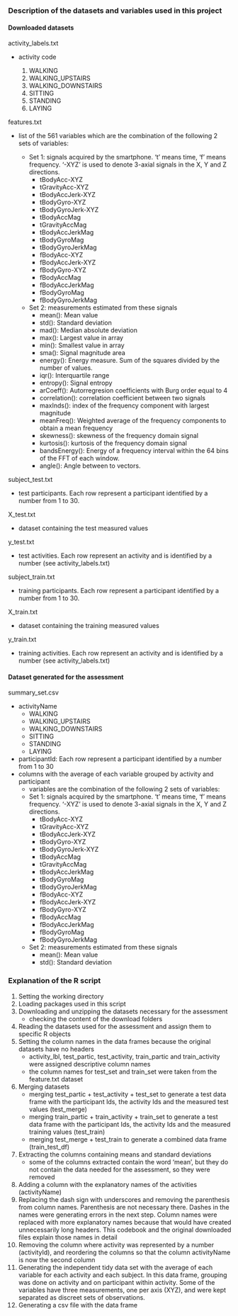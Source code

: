 ### Description of the datasets and variables used in this project

#### Downloaded datasets

activity_labels.txt

  * activity code
  
    1. WALKING
    2. WALKING_UPSTAIRS
    3. WALKING_DOWNSTAIRS
    4. SITTING
    5. STANDING
    6. LAYING
    
features.txt

  * list of the 561 variables which are the combination of the following 2 sets of variables:
  
    * Set 1: signals acquired by the smartphone. 't' means time, 'f' means frequency. '-XYZ' is used to denote 3-axial signals in the X, Y and Z directions.
        * tBodyAcc-XYZ
        * tGravityAcc-XYZ
        * tBodyAccJerk-XYZ
        * tBodyGyro-XYZ
        * tBodyGyroJerk-XYZ
        * tBodyAccMag
        * tGravityAccMag
        * tBodyAccJerkMag
        * tBodyGyroMag
        * tBodyGyroJerkMag
        * fBodyAcc-XYZ
        * fBodyAccJerk-XYZ
        * fBodyGyro-XYZ
        * fBodyAccMag
        * fBodyAccJerkMag
        * fBodyGyroMag
        * fBodyGyroJerkMag
    * Set 2: measurements estimated from these signals
        * mean(): Mean value
        * std(): Standard deviation
        * mad(): Median absolute deviation 
        * max(): Largest value in array
        * min(): Smallest value in array
        * sma(): Signal magnitude area
        * energy(): Energy measure. Sum of the squares divided by the number of values. 
        * iqr(): Interquartile range 
        * entropy(): Signal entropy
        * arCoeff(): Autorregresion coefficients with Burg order equal to 4
        * correlation(): correlation coefficient between two signals
        * maxInds(): index of the frequency component with largest magnitude
        * meanFreq(): Weighted average of the frequency components to obtain a mean frequency
        * skewness(): skewness of the frequency domain signal 
        * kurtosis(): kurtosis of the frequency domain signal 
        * bandsEnergy(): Energy of a frequency interval within the 64 bins of the FFT of each window.
        * angle(): Angle between to vectors.

subject_test.txt

  * test participants. Each row represent a participant identified by a number from 1 to 30.
  
X_test.txt

  * dataset containing the test measured values
  
y_test.txt

  * test activities. Each row represent an activity and is identified by a number (see activity_labels.txt)
  
subject_train.txt

  * training participants. Each row represent a participant identified by a number from 1 to 30.
  
X_train.txt

  * dataset containing the training measured values
  
y_train.txt

  * training activities. Each row represent an activity and is identified by a number (see activity_labels.txt)
  
#### Dataset generated for the assessment

summary_set.csv

  * activityName
    * WALKING
    * WALKING_UPSTAIRS
    * WALKING_DOWNSTAIRS
    * SITTING
    * STANDING
    * LAYING
  * participantId: Each row represent a participant identified by a number from 1 to 30
  * columns with the average of each variable grouped by activity and participant
    * variables are the combination of the following 2 sets of variables:
    * Set 1: signals acquired by the smartphone. 't' means time, 'f' means frequency. '-XYZ' is used to denote 3-axial signals in the X, Y and Z directions.
        * tBodyAcc-XYZ
        * tGravityAcc-XYZ
        * tBodyAccJerk-XYZ
        * tBodyGyro-XYZ
        * tBodyGyroJerk-XYZ
        * tBodyAccMag
        * tGravityAccMag
        * tBodyAccJerkMag
        * tBodyGyroMag
        * tBodyGyroJerkMag
        * fBodyAcc-XYZ
        * fBodyAccJerk-XYZ
        * fBodyGyro-XYZ
        * fBodyAccMag
        * fBodyAccJerkMag
        * fBodyGyroMag
        * fBodyGyroJerkMag
    * Set 2: measurements estimated from these signals
        * mean(): Mean value
        * std(): Standard deviation
        
### Explanation of the R script
1. Setting the working directory
2. Loading packages used in this script
3. Downloading and unzipping the datasets necessary for the assessment
    * checking the content of the download folders
4. Reading the datasets used for the assessment and assign them to specific R objects
5. Setting the column names in the data frames because the original datasets have no headers
    * activity_lbl, test_partic, test_activity, train_partic and train_activity were assigned descriptive column names
    * the column names for test_set and train_set were taken from the feature.txt dataset
6. Merging datasets
    * merging test_partic + test_activity + test_set to generate a test data frame with the participant Ids, the activity Ids and the measured test values (test_merge)
    * merging train_partic + train_activity + train_set to generate a test data frame with the participant Ids, the activity Ids and the measured training values (test_train)
    * merging test_merge + test_train to generate a combined data frame (train_test_df)
7. Extracting the columns containing means and standard deviations
    * some of the columns extracted contain the word 'mean', but they do not contain the data needed for the assessment, so they were removed
8. Adding a column with the explanatory names of the activities (activityName)
9. Replacing the dash sign with underscores and removing the parenthesis from column names. Parenthesis are not necessary there. Dashes in the names were generating errors in the next step. Column names were replaced with more explanatory names because that would have created unnecessarily long headers. This codebook and the original downloaded files explain those names in detail
10. Removing the column where activity was represented by a number (activityId), and reordering the columns so that the column activityName is now the second column
11. Generating the independent tidy data set with the average of each variable for each activity and each subject. In this data frame, grouping was done on activity and on participant within activity. Some of the variables have three measurements, one per axis (XYZ), and were kept separated as discreet sets of observations.
12. Generating a csv file with the data frame
